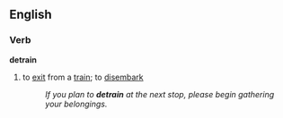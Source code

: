 == English ==
=== Verb ===
'''detrain'''

#to [[exit]] from a [[train]]; to [[disembark]]
#:''If you plan to '''detrain''' at the next stop, please begin gathering your belongings.''